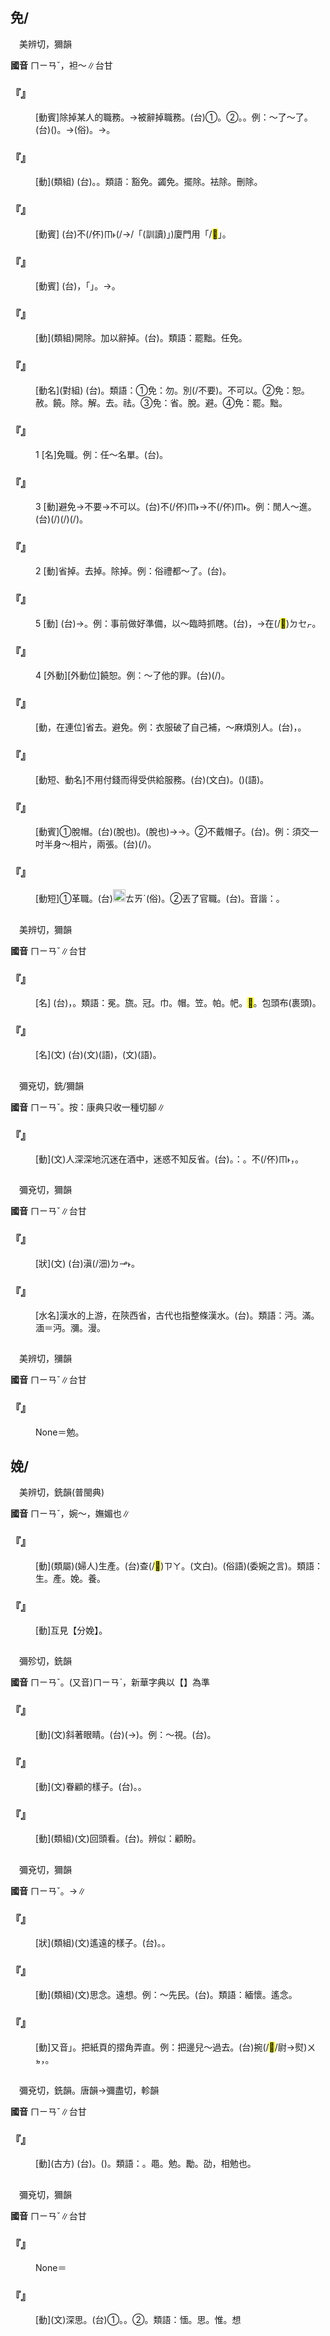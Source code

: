
==免/{{ruby|<mark>&#xf9fbb;</mark>|ㄇㄧㄢˇ}}==

　美辨切，獮韻

'''國音''' <rt>ㄇㄧㄢˇ</rt>{{ruby|。|ㄨㄣˋ}}，袒～∥台甘

    

==='''『{{ruby|免|ㄇㄧㄢˇ}}{{ruby|職|ㄓˊ}}』'''===
: [動賓]除掉某人的職務。→被辭掉職務。(台)①{{ruby|被|ㄅㄧ˫}}{{ruby|人|ㄌㄤˊ}}{{ruby|辭|ㄒㄧˊ}}{{ruby|職|ㄐㄧㆵ}}。②{{ruby|黜|ㄌㄨㆵ}}{{ruby|職|ㄐㄧㆵ}}。{{ruby|無|ㆠㄜˊ}}{{ruby|頭|ㄊㄠˊ}}{{ruby|路|ㄌㆦ˫}}{{ruby|去|ㄎㄧ˪}}。例：～了～了。(台)({{ruby|被|ㄅㄧ˫}}{{ruby|主|ㄗㄨˋ}}{{ruby|管|ㄍㄨㄢˋ}}){{ruby|除|ㄉㄧˊ}}{{ruby|/|ㄉㄨˊ}}{{ruby|去|ㄎㄧ˪}}{{ruby|職|ㄐㄧㆵ}}{{ruby|務|ㆠㄨ˫}}。→{{ruby|付|ㄏㆦ˫}}{{ruby|人|ㄌㄤˊ}}{{ruby|<mark>&#xffa46;</mark>|ㄊㄞˊ}}{{ruby|頭|ㄊㄠˊ}}(俗)。→{{ruby|無|ㆠㄜˊ}}{{ruby|頭|ㄊㄠˊ}}{{ruby|路|ㄌㆦ˫}}{{ruby|去|ㄎㄧ˪}}。
    

==='''『{{ruby|免|ㄇㄧㄢˇ}}{{ruby|除|ㄔㄨˊ}}』'''===
: [動](類組) (台){{ruby|除|ㄉㄧˊ}}{{ruby|/|ㄉㄨˊ}}{{ruby|無|ㆠㄜˊ}}{{ruby|去|·ㄎㄧ˪}}。{{ruby|免|ㆠㄧㄢˋ}}{{ruby|去|·ㄎㄧ˪}}。類語：豁免。蠲免。擺除。袪除。刪除。
    

==='''『{{ruby|免|ㄇㄧㄢˇ}}{{ruby|稅|ㄕㄨㄟˋ}}』'''===
: [動賓] (台)不(/伓)<rt>ㆬ˫</rt>{{ruby|免|ㆠㄧㄢˋ}}{{ruby|課|ㄎㄜ˪}}(/{{ruby|<mark>&#xffaf4;</mark>|ㄎㄧㆦㆶ}}→{{ruby|<mark>&#xf8f6c;</mark>|ㄎㄧㄜㆷ}}/「{{ruby|拾|ㄎㄧㄜㆷ}}(訓讀)」)廈門用「/<mark>&#xf91d4;</mark>」{{ruby|稅|ㄙㆤ˪}}{{ruby|/|ㄙㄨㆤ˪}}。
    

==='''『{{ruby|免|ㄇㄧㄢˇ}}{{ruby|疫|ㄧˋ}}』'''===
: [動賓] (台){{ruby|用|ㄧㆲ˫}}{{ruby|/|ㄧㄥ˫}}{{ruby|預|ㄨ˫}}{{ruby|防|ㄏㆲˊ}}{{ruby|注|ㄗㄨ˪}}{{ruby|射|ㄒㄧㄚ˫}}，{{ruby|注|ㄗㄨ˪}}「{{ruby|疫|ㄧㆤㆶ ͘}}{{ruby|苗|ㆠㄧㄠˊ}}」{{ruby|使|ㄙㄨˋ}}{{ruby|得|ㄉㄧㆵ}}{{ruby|/|ㄉㄧㆤㆶ}}{{ruby|免|ㆠㄧㄢˋ}}{{ruby|受|ㄒㄧㄨ˫}}{{ruby|傳|ㄊㄨㄢˊ}}{{ruby|染|ㄌㄧㆰˋ}}{{ruby|/|ㆢㄧㆰˋ}}。→{{ruby|已|ㄧˋ}}{{ruby|經|ㄍㄧㄥ}}{{ruby|<mark>&#xffa45;</mark>|ㆠㆤ˫}}{{ruby|/|ㆠㄨㆤ˫}}{{ruby|受|ㄒㄧㄨ˫}}{{ruby|傳|ㄊㄨㄢˊ}}{{ruby|染|ㄌㄧㆰˋ}}{{ruby|/|ㆢㄧㆰˋ}}。
    

==='''『{{ruby|罷|ㄅㄚˋ}}{{ruby|免|ㄇㄧㄢˇ}}』'''===
: [動](類組)開除。加以辭掉。(台){{ruby|加|ㄍㄚ}}{{ruby|辭|ㄒㄧˊ}}{{ruby|去|ㄎㄧ˪}}。類語：罷黜。任免。
    

==='''『{{ruby|任|ㄖㄣˋ}}{{ruby|免|ㄇㄧㄢˇ}}』'''===
: [動名](對組) (台){{ruby|任|ㄌㄧㆬ˫}}{{ruby|命|ㆠㄧㄥ˫}}{{ruby|官|ㄍㄨㆩ}}{{ruby|職|ㄐㄧㆵ}}{{ruby|及|ㄍㄚㆴ ͘}}{{ruby|罷|ㄅㄚ˫}}{{ruby|免|ㆠㄧㄢˋ}}{{ruby|職|ㄐㄧㆵ}}{{ruby|位|ㄨㄧ˫}}。類語：①免：勿。別(/不要)。不可以。②免：恕。赦。饒。除。解。去。祛。③免：省。脫。避。④免：罷。黜。
    

==='''『{{ruby|免|ㄇㄧㄢˇ}}』'''===
:1  [名]免職。例：任～名單。(台){{ruby|任|ㄌㄧㆬ˫}}{{ruby|免|ㆠㄧㄢˋ}}{{ruby|丌|ㆤ}}{{ruby|名|ㄇㄧㄚˊ}}{{ruby|單|ㄉㄨㆩ}}。
    

==='''『{{ruby|免|ㄇㄧㄢˇ}}』'''===
:3  [動]避免→不要→不可以。(台)不(/伓)<rt>ㆬ˫</rt>{{ruby|免|ㆠㄧㄢˋ}}→不(/伓)<rt>ㆬ˫</rt>{{ruby|通|ㄊㄤ}}。例：閒人～進。(台){{ruby|無|ㆠㄜˊ}}{{ruby|載|ㄉㄞ˫}}(/{{ruby|戴|ㄉㄞ˪}}){{ruby|事|ㄐㄧ˪}}(/{{ruby|事|ㄉㄞ˫}}{{ruby|情|ㄐㄧ˪}}){{ruby|丌|ㆤ}}{{ruby|人|ㄌㄤˊ}}{{ruby|<mark>&#xffa45;</mark>|ㆠㆤ˫}}{{ruby|/|ㆠㄨㆤ˫}}{{ruby|用|ㄧㄥ˫}}{{ruby|/|ㄧㆲ˫}}{{ruby|得|ㄉㄧㆤㆶ}}{{ruby|/|ㄉㄧㆵ}}{{ruby|入|ㆢㄧㆴ ͘}}{{ruby|/|ㄌㄧㆴ ͘}}{{ruby|內|ㄌㄞ˫}}(/{{ruby|來|·ㄌㄞˊ}})。
    

==='''『{{ruby|免|ㄇㄧㄢˇ}}』'''===
:2  [動]省掉。去掉。除掉。例：俗禮都～了。(台){{ruby|傷|ㄒㄧㆧ}}{{ruby|/|ㄒㄧㆫ}}{{ruby|過|ㄍㆤ˪}}{{ruby|/|ㄍㄨㆤ˪}}{{ruby|形|ㄏㄧㄥˊ}}{{ruby|式|ㄒㄧㆵ}}{{ruby|/|ㄒㄧㆤㆶ}}{{ruby|丌|ㆤ}}{{ruby|禮|ㄌㆤˋ}}{{ruby|數|ㄙㆦ˪}}{{ruby|攏|ㄌㆲˋ}}{{ruby|省|ㄒㄧㄥˋ}}{{ruby|省|ㄒㄧㄥˋ}}{{ruby|去|ㄎㄧ˪}}。
    

==='''『{{ruby|免|ㄇㄧㄢˇ}}』'''===
:5  [動] (台){{ruby|避|ㄆㄧㄚㆷ}}{{ruby|免|ㆠㄧㄢˋ}}→{{ruby|預|ㄨ˫}}{{ruby|/|ㄧ˫}}{{ruby|防|ㄏㆲˊ}}。例：事前做好準備，以～臨時抓瞎。(台){{ruby|事|ㄙㄨ˫}}{{ruby|先|ㄒㄧㄢ}}{{ruby|準|ㄗㄨㄣˋ}}{{ruby|備|ㄅㄧ˫}}{{ruby|好|ㄏㄜˋ}}{{ruby|勢|ㄙㆤ˪}}，{{ruby|免|ㆠㄧㄢˋ}}{{ruby|得|ㄉㄧㆤㆶ}}{{ruby|/|ㄉㄧㆵ}}→在(/<mark>&#xf9549;</mark>)<rt>ㄉㆤㆷ</rt>{{ruby|臨|ㄌㄧㆰˊ}}{{ruby|當|ㄉㆲ}}{{ruby|時|ㄒㄧˊ}}{{ruby|摸|ㆠㆲ}}{{ruby|無|ㆠㄜˊ}}{{ruby|頭|ㄊㄠˊ}}{{ruby|緒|ㄙㄨ˫}}。
    

==='''『{{ruby|免|ㄇㄧㄢˇ}}』'''===
:4  [外動][外動位]饒恕。例：～了他的罪。(台){{ruby|赦|ㄒㄧㄚ˪}}{{ruby|免|ㆠㄧㄢˋ}}{{ruby|伊|ㄧ}}{{ruby|丌|ㆤ}}{{ruby|罪|ㄗㄨㆤ˫}}(/{{ruby|過|ㄍㄨㆤ˪}}{{ruby|/|ㄍㆤ˪}}{{ruby|失|ㄒㄧㆵ}})。
    

==='''『{{ruby|免|ㄇㄧㄢˇ}}{{ruby|得|ㄉㄜ}}』'''===
: [動，在連位]省去。避免。例：衣服破了自己補，～麻煩別人。(台){{ruby|衫|ㄙㆩ}}{{ruby|破|ㄆㄨㄚ˪}}{{ruby|去|ㄎㄧ˪}}{{ruby|自|ㄗㄨ˫}}{{ruby|己|ㄍㄧˋ}}{{ruby|補|ㄅㆦˋ}}，{{ruby|免|ㆠㄧㄢˋ}}{{ruby|付|ㄏㆦ˫}}{{ruby|人|ㄌㄤˊ}}{{ruby|費|ㄏㄨㄧ˪}}{{ruby|氣|ㄎㄧ˪}}。
    

==='''『{{ruby|免|ㄇㄧㄢˇ}}{{ruby|費|ㄈㄟˋ}}』'''===
: [動短、動名]不用付錢而得受供給服務。(台){{ruby|免|ㆠㄧㄢˋ}}{{ruby|費|ㄏㄨㄧ˪}}(文白)。{{ruby|免|ㆠㄧㄢˋ}}{{ruby|錢|ㄐㆪˊ}}({{ruby|丌|ㆤ}})(語)。
    

==='''『{{ruby|免|ㄇㄧㄢˇ}}{{ruby|冠|ㄍㄨㄢ}}』'''===
: [動賓]①脫帽。(台){{ruby|褪|ㄊㆭ˪}}(脫也){{ruby|帽|ㆠㄜ˫}}{{ruby|仔|ㄚ}}。{{ruby|溜|ㄌㄧㄨ˪}}(脫也){{ruby|帽|ㆠㄜ˫}}{{ruby|仔|ㄚ}}→{{ruby|謝|ㄒㄧㄚ˫}}{{ruby|罪|ㄗㄨㆤ˫}}→{{ruby|敬|ㄍㄧㄥ˪}}{{ruby|禮|ㄌㆤˋ}}。②不戴帽子。(台){{ruby|無|ㆠㄜˊ}}{{ruby|戴|ㄉㄧ˪}}{{ruby|帽|ㆠㄜ˫}}{{ruby|仔|ㄚ}}。例：須交一吋半身～相片，兩張。(台){{ruby|著|ㄉㄧㄜㆷ}}{{ruby|愛|ㄞ˪}}{{ruby|交|ㄍㄠ}}(/{{ruby|付|ㄏㄨ˪}}){{ruby|一|ㄐㄧㆵ ͘}}{{ruby|吋|ㄘㄨㄣ˪}}{{ruby|半|ㄅㄨㆩ˪}}{{ruby|身|ㄒㄧㄣ}}{{ruby|無|ㆠㄜˊ}}{{ruby|戴|ㄉㄧ˪}}{{ruby|帽|ㆠㄜ˫}}{{ruby|仔|ㄚ}}{{ruby|丌|ㆤ}}{{ruby|相|ㄒㄧㆲ˪}}{{ruby|兩|ㄋㆭ˫}}{{ruby|張|ㄉㄧㆧ}}{{ruby|/|ㄉㄧㆫ}}。
    

==='''『{{ruby|免|ㄇㄧㄢˇ}}{{ruby|官|ㄍㄨㄢ}}』'''===
: [動短]①革職。(台)[[File:fa46.png|20px]]<rt>ㄊㄞˊ</rt>{{ruby|頭|ㄊㄠˊ}}(俗)。②丟了官職。(台){{ruby|黜|ㄌㄨㆵ}}{{ruby|去|ㄎㄧ˪}}{{ruby|官|ㄍㄨㆩ}}{{ruby|職|ㄐㄧㆵ}}。音諧：{{ruby|免|ㆠㄧㄢˋ}}{{ruby|冠|ㄍㄨㄢ}}。
    

=={{ruby|冕|ㄇㄧㄢˇ}}==

　美辨切，獮韻

'''國音''' <rt>ㄇㄧㄢˇ</rt>∥台甘

    

==='''『{{ruby|冕|ㄇㄧㄢˇ}}{{ruby|旒|ㄌㄧㄡˊ}}』'''===
: [名] (台){{ruby|皇|ㄏㆲˊ}}{{ruby|帝|ㄉㆤ˪}}{{ruby|戴|ㄉㄧ˪}}{{ruby|丌|ㆤ}}{{ruby|有|ㄨ˫}}{{ruby|珠|ㄗㄨ}}{{ruby|墜|ㄉㄨㄧ˫}}{{ruby|丌|ㆤ}}{{ruby|帽|ㆠㄜ˫}}{{ruby|仔|ㄚ}}，{{ruby|即|ㄐㄧㆤㆶ}}{{ruby|皇|ㄏㆲˊ}}{{ruby|冠|ㄍㄨㄢ}}。類語：冕。旒。冠。巾。帽。笠。帕。帊。<mark>&#xf90a1;</mark>。包頭布(裹頭)。
    

==='''『{{ruby|冕|ㄇㄧㄢˇ}}』'''===
: [名](文) (台){{ruby|古|ㄍㆦˋ}}{{ruby|早|ㄗㄚˋ}}{{ruby|大|ㄉㄞ˫}}{{ruby|夫|ㄏㄨ}}{{ruby|職|ㄐㄧㆵ}}{{ruby|以|ㄧˋ}}{{ruby|上|ㄒㄧㆲ˫}}{{ruby|丌|ㆤ}}{{ruby|官|ㄍㄨㄢ}}(文){{ruby|/|ㄍㄨㆩ}}(語)，{{ruby|所|ㄙㆦˋ}}{{ruby|戴|ㄉㄞ˪}}(文){{ruby|/|ㄉㄧ˪}}(語){{ruby|丌|ㆤ}}{{ruby|禮|ㄌㆤˋ}}{{ruby|帽|ㆠㄜ˫}}。
    

=={{ruby|湎|ㄇㄧㄢˇ}}==

　彌兗切，銑/獮韻

'''國音''' <rt>ㄇㄧㄢˇ</rt>。按：康典只收一種切腳∥

    

==='''『{{ruby|沈|ㄔㄣˊ}}{{ruby|湎|ㄇㄧㄢˇ}}』'''===
: [動](文)人深深地沉迷在酒中，迷惑不知反省。(台){{ruby|沈|ㄉㄧㆬˊ}}{{ruby|湎|ㆠㄧㄢˋ}}。{{ruby|像|ㄑㄧㆧ˫}}{{ruby|/|ㄑㄧㆫ˫}}{{ruby|講|ㄍㆲˋ}}：{{ruby|沈|ㄉㄧㆬˊ}}{{ruby|湎|ㆠㄧㄢˋ}}{{ruby|酒|ㄐㄧㄨˋ}}{{ruby|色|ㄒㄧㆤㆶ}}。{{ruby|愛|ㄞ˪}}{{ruby|食|ㄐㄧㄚㆷ ͘}}{{ruby|酒|ㄐㄧㄨˋ}}不(/伓)<rt>ㆬ˫</rt>{{ruby|知|ㄗㄞ}}{{ruby|煞|ㄙㄨㄚㆷ}}{{ruby|以|ㄧˋ}}{{ruby|至|ㄐㄧ˪}}{{ruby|迷|ㆠㆤˊ}}{{ruby|女|ㄌㄧˋ}}{{ruby|/|ㄌㄨˋ}}{{ruby|色|ㄒㄧㆤㆶ}}，{{ruby|生|ㄒㆪ}}{{ruby|/|ㄒㄧㄥ}}{{ruby|活|ㄏㄨㄚㆵ ͘}}{{ruby|/|ㄨㄚㆷ ͘}}{{ruby|失|ㄒㄧㆵ}}{{ruby|去|ㄎㄧ˪}}{{ruby|正|ㄐㄧㄥ˪}}{{ruby|常|ㄒㄧㆲˊ}}。
    

=={{ruby|沔|ㄇㄧㄢˇ}}==

　彌兗切，獮韻

'''國音''' <rt>ㄇㄧㄢˇ</rt>∥台甘

    

==='''『{{ruby|沔|ㄇㄧㄢˇ}}』'''===
: [狀](文) (台){{ruby|水|ㄗㄨㄧˋ}}{{ruby|流|ㄌㄠˊ}}{{ruby|滿|ㄇㄨㄚˋ}}滇(/沺{{ruby|/|ㄅㄧㄣˋ}})<rt>ㄉㆪ˫</rt>{{ruby|丌|ㆤ}}{{ruby|款|ㄎㄨㄢˋ}}。
    

==='''『{{ruby|沔|ㄇㄧㄢˇ}}{{ruby|水|ㄕㄨㄟˇ}}』'''===
: [水名]漢水的上游，在陝西省，古代也指整條漢水。(台){{ruby|沔|ㆠㄧㄢˋ}}{{ruby|水|ㄙㄨㄧˋ}}。類語：沔。滿。湎＝沔。瀰。漫。
    

=={{ruby|俛|ㄇㄧㄢˇ}}==

　美辨切，獼韻

'''國音''' <rt>ㄇㄧㄢˇ</rt>{{ruby|。|ㄈㄨˇ}}∥台甘

    

==='''『{{ruby|俛|ㄇㄧㄢˇ}}』'''===
: None＝勉。
    

==娩/{{ruby|<mark>&#xf91e3;</mark>|ㄇㄧㄢˇ}}==

　美辨切，銑韻(普閩典)

'''國音''' <rt>ㄇㄧㄢˇ</rt>{{ruby|。|ㄨㄢˇ}}，婉～，嫵媚也∥

    

==='''『{{ruby|分|ㄈㄣ}}{{ruby|娩|ㄇㄧㄢˇ}}』'''===
: [動](類屬)(婦人)生產。(台)查(/<mark>&#xffbb2;</mark>)<rt>ㄗㄚ</rt>{{ruby|某|ㆠㆦˋ}}{{ruby|人|ㄌㄤˊ}}{{ruby|生|ㄙㆥ}}{{ruby|/|ㄒㆪ}}{{ruby|囝|ㄍㆩˋ}}{{ruby|/|ㄍㄧㆩˋ}}。{{ruby|生|ㄒㄧㄥ}}{{ruby|產|ㄙㄢˋ}}(文白)。{{ruby|拾|ㄎㄧㄜㆷ}}{{ruby|<mark>&#xffb51;</mark>|ㆣㄧㄣˋ}}{{ruby|孲|ㄚˋ}}(俗語)(委婉之言)。類語：生。產。娩。養。
    

==='''『{{ruby|娩|ㄇㄧㄢˇ}}』'''===
: [動]互見【分娩】。
    

=={{ruby|眄|ㄇㄧㄢˇ}}==

　彌殄切，銑韻

'''國音''' <rt>ㄇㄧㄢˇ</rt>。(又音)<rt>ㄇㄧㄢˋ</rt>，新華字典以【{{ruby|眄|ㄇㄧㄢˋ}}】為準

    

==='''『{{ruby|眄|ㄇㄧㄢˇ}}』'''===
: [動](文)斜著眼睛。(台){{ruby|目|ㆠㄚㆶ ͘}}{{ruby|珠|ㄗㄨ}}(→{{ruby|睭|ㄐㄧㄨ}}){{ruby|使|ㄙㄞˋ}}{{ruby|坦|ㄊㄢˋ}}{{ruby|企|ㄎㄧㄚ˫}}。例：～視。(台){{ruby|睟|ㄙㄨㆵ}}{{ruby|目|ㆠㄚㆶ ͘}}。
    

==='''『{{ruby|眄|ㄇㄧㄢˇ}}{{ruby|睞|ㄌㄞˋ}}』'''===
: [動](文)眷顧的樣子。(台){{ruby|看|ㄎㄨㆩ˪}}{{ruby|顧|ㄍㆦ˪}}。{{ruby|照|ㄐㄧㄠ˪}}{{ruby|顧|ㄍㆦ˪}}。
    

==='''『{{ruby|顧|ㄍㄨˋ}}{{ruby|眄|ㄇㄧㄢˇ}}』'''===
: [動](類組)(文)回頭看。(台){{ruby|越|ㄨㄚㆵ ͘}}{{ruby|頭|ㄊㄠˊ}}{{ruby|過|ㄍㄨㆤ˪}}{{ruby|/|ㄍㆤ˪}}{{ruby|來|ㄌㄞˊ}}{{ruby|看|ㄎㄨㆩ˪}}。辨似：顧盼。
    

=={{ruby|緬|ㄇㄧㄢˇ}}==

　彌兗切，獮韻

'''國音''' <rt>ㄇㄧㄢˇ</rt>。→{{ruby|(語)|ㄇㄧㄢ}}∥

    

==='''『{{ruby|緬|ㄇㄧㄢˇ}}{{ruby|邈|ㄇㄧㄠˇ}}』'''===
: [狀](類組)(文)遙遠的樣子。(台){{ruby|遙|ㄧㄠˊ}}{{ruby|遠|ㄨㄢˋ}}。{{ruby|遠|ㄏㆭ˫}}{{ruby|遠|ㄏㆭ˫}}{{ruby|丌|ㆤ}}{{ruby|款|ㄎㄨㄢˋ}}。
    

==='''『{{ruby|緬|ㄇㄧㄢˇ}}{{ruby|懷|ㄏㄨㄞˊ}}』'''===
: [動](類組)(文)思念。遠想。例：～先民。(台){{ruby|思|ㄙㄨ˫}}{{ruby|念|ㄌㄧㆰ˫}}{{ruby|古|ㄍㆦˋ}}{{ruby|代|ㄉㄞ˫}}{{ruby|丌|ㆤ}}{{ruby|人|ㄌㄤˊ}}。類語：緬懷。遙念。
    

==='''『{{ruby|緬|ㄇㄧㄢˇ}}』'''===
: [動]又音{{ruby|「|ㄇㄧㄢ}}」。把紙頁的摺角弄直。例：把邊兒～過去。(台){{ruby|將|ㄐㄧㆲ}}{{ruby|倒|ㄉㄜˋ}}{{ruby|拗|ㄠˋ}}{{ruby|丌|ㆤ}}{{ruby|紙|ㄗㄨㄚˋ}}{{ruby|邊|ㄅㆪ}}捥(/<mark>&#xf8e7b;</mark>/尉→熨)<rt>ㄨㆵ</rt>{{ruby|付|ㄏㆦ˫}}{{ruby|直|ㄉㄧㆵ ͘}}，{{ruby|或|ㄧㄚㆷ ͘}}{{ruby|冊|ㄑㄧㆤㆶ}}{{ruby|葉|ㄧㄚㆷ ͘}}{{ruby|倒|ㄉㄜˋ}}{{ruby|倦|ㄍㆭˋ}}{{ruby|丌|ㆤ}}{{ruby|紙|ㄗㄨㄚˋ}}{{ruby|角|ㄍㄚㆶ}}{{ruby|創|ㄘㆲ˪}}{{ruby|付|ㄏㆦ˫}}{{ruby|伊|ㄧ}}{{ruby|平|ㄅㆥˊ}}{{ruby|/|ㄅㆪˊ}}{{ruby|去|ㄎㄧ˪}}。
    

=={{ruby|<mark>&#xf9271;</mark>|ㄇㄧㄢˇ}}==

　彌兗切，銑韻。唐韻→彌盡切，軫韻

'''國音''' <rt>ㄇㄧㄢˇ</rt>{{ruby|。|ㄇㄧㄣˇ}}∥台甘

    

==='''『{{ruby|<mark>&#xf9271;</mark>|ㄇㄧㄢˇ}}』'''===
: [動](古方) (台){{ruby|勉|ㆠㄧㄢˋ}}{{ruby|勵|ㄌㆤ˫}}。{{ruby|勸|ㄎㄨㄢ˪}}{{ruby|勉|ㆠㄧㄢˋ}}({{ruby|黽|ㆠㄧㄣˋ}})。類語：{{ruby|<mark>&#xf9271;</mark>|ㄇㄧㄢˇ}}。黽。勉。勵。劭，相勉也。
    

=={{ruby|愐|ㄇㄧㄢˇ}}==

　彌兗切，獮韻

'''國音''' <rt>ㄇㄧㄢˇ</rt>∥台甘

    

==='''『{{ruby|愐|ㄇㄧㄢˇ}}{{ruby|<mark>&#xf92a5;</mark>|ㄊㄧㄢˇ}}』'''===
: None＝{{ruby|<mark>&#xf9264;</mark>|ㄇㄧㄢˇ}}{{ruby|腆|ㄊㄧㄢˇ}}
    

==='''『{{ruby|愐|ㄇㄧㄢˇ}}』'''===
: [動](文)深思。(台)①{{ruby|深|ㄑㄧㆬ}}{{ruby|思|ㄙㄨ}}。{{ruby|細|ㄙㆤ˪}}{{ruby|想|ㄒㄧㆫ˫}}{{ruby|/|ㄒㄧㆧ˫}}。②{{ruby|勉|ㆠㄧㄢˋ}}{{ruby|力|ㄌㄧㆤㆶ ͘}}。類語：愐。思。惟。想
    

